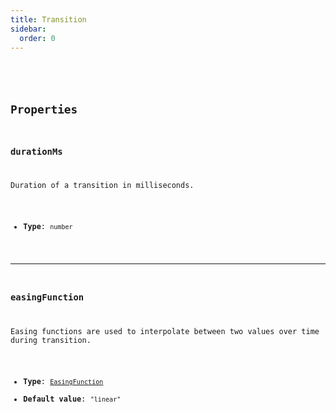 ```yaml
---
title: Transition
sidebar:
  order: 0
---
```



<CollapsibleDetails summaryTitle="Type definitions" open>
  <Code
    code={`
type Transition {
    durationMs: number;
    easingFunction?: EasingFunction | null;
}
`}
    lang="tsx"
  />
</CollapsibleDetails>

## Properties

### durationMs

Duration of a transition in milliseconds.

- **Type**: `number`

---

### easingFunction

Easing functions are used to interpolate between two values over time during transition.

- **Type**: [`EasingFunction`](/ts-sdk/props/easing-function)
- **Default value**: `"linear"`
